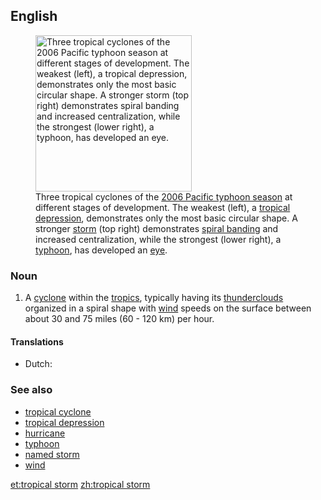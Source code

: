 {{also|tropical-storm}}
==English==
{{wikipedia}}
[[File:Typhoon saomai 060807.jpg|thumb|right|250px|Three tropical cyclones of the [[2006 Pacific typhoon season]] at different stages of development. The weakest (left), a [[tropical depression]], demonstrates only the most basic circular shape. A stronger [[tropical storm|storm]] (top right) demonstrates [[rainbands|spiral banding]] and increased centralization, while the strongest (lower right), a [[typhoon]], has developed an [[eye (cyclone)|eye]].]]
===Noun===
{{en-noun}}

# A [[cyclone]] within the [[tropics]], typically having its [[thundercloud]]s organized in a spiral shape with [[wind]] speeds on the surface between about 30 and 75 miles (60 - 120 km) per hour.
====Translations====
{{trans-top}}
* Dutch: {{t|nl|tropische storm|m}}
{{trans-mid}}
{{trans-bottom}}

===See also===
* [[tropical cyclone]]
*[[tropical depression]]
* [[hurricane]]
*[[typhoon]]
*[[named storm]]
* [[wind]]

[[et:tropical storm]]
[[zh:tropical storm]]
